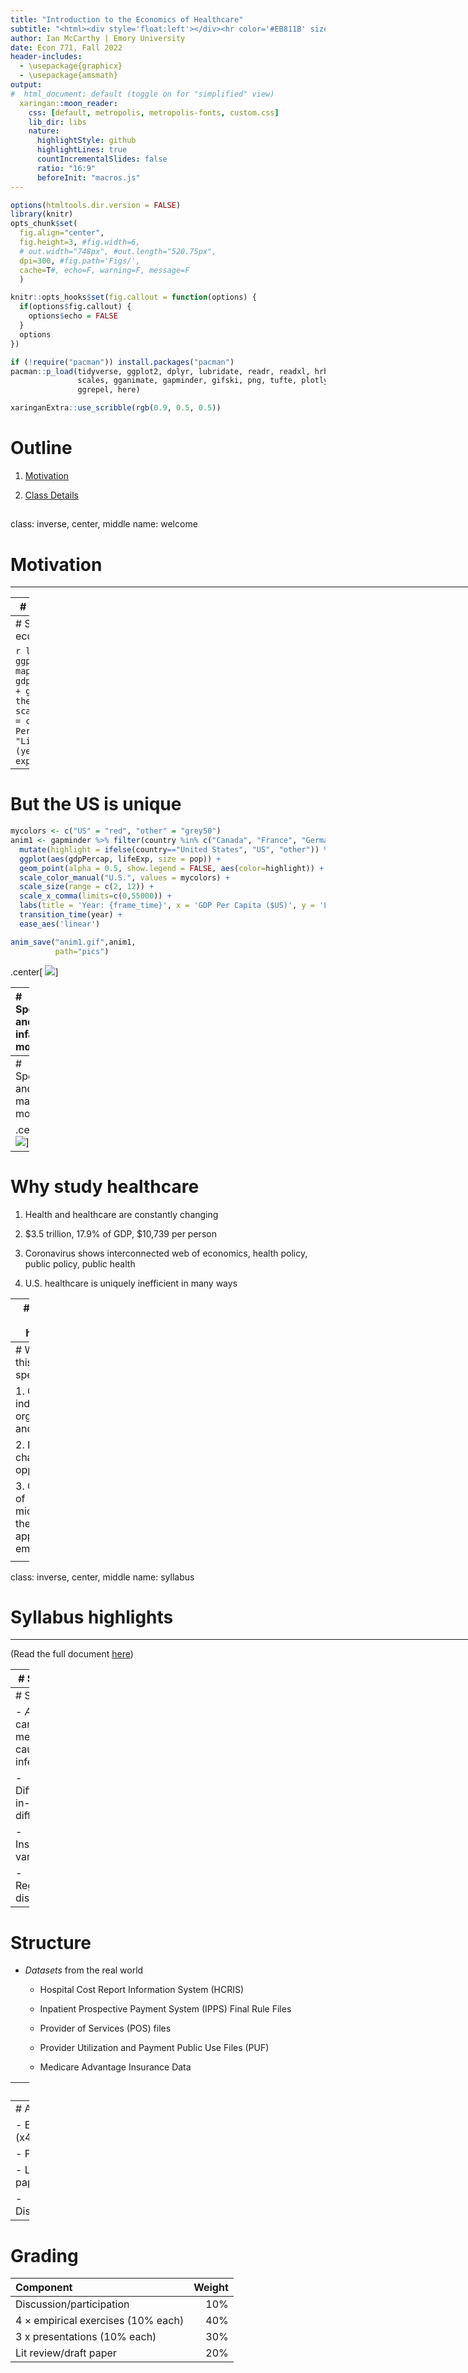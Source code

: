 ```yaml
---
title: "Introduction to the Economics of Healthcare"
subtitle: "<html><div style='float:left'></div><hr color='#EB811B' size=1px width=0px></html>"
author: Ian McCarthy | Emory University
date: Econ 771, Fall 2022
header-includes: 
  - \usepackage{graphicx}
  - \usepackage{amsmath}
output:
#  html_document: default (toggle on for "simplified" view)
  xaringan::moon_reader:
    css: [default, metropolis, metropolis-fonts, custom.css] 
    lib_dir: libs
    nature:
      highlightStyle: github
      highlightLines: true
      countIncrementalSlides: false
      ratio: "16:9"
      beforeInit: "macros.js"
---
```


<!-- Adjust some CSS code for font size and maintain R code font size -->
<style type="text/css">
.remark-slide-content {
    font-size: 30px;
    padding: 1em 2em 1em 2em;    
}
.remark-code, .remark-inline-code { 
    font-size: 20px;
}
</style>


<!-- Set R options for how code chunks are displayed and load packages -->
```r
options(htmltools.dir.version = FALSE)
library(knitr)
opts_chunk$set(
  fig.align="center",  
  fig.height=3, #fig.width=6,
  # out.width="748px", #out.length="520.75px",
  dpi=300, #fig.path='Figs/',
  cache=T#, echo=F, warning=F, message=F
  )

knitr::opts_hooks$set(fig.callout = function(options) {
  if(options$fig.callout) {
    options$echo = FALSE
  }
  options
})

if (!require("pacman")) install.packages("pacman")
pacman::p_load(tidyverse, ggplot2, dplyr, lubridate, readr, readxl, hrbrthemes,
               scales, gganimate, gapminder, gifski, png, tufte, plotly, OECD,
               ggrepel, here)
```

```r
xaringanExtra::use_scribble(rgb(0.9, 0.5, 0.5))
```


# Outline

1. [Motivation](#welcome)

2. [Class Details](#syllabus)



<!-- New Section -->
---
class: inverse, center, middle
name: welcome

# Motivation

<html><div style='float:left'></div><hr color='#EB811B' size=1px width=1055px></html>


---
# Health improvements

```r
library(gapminder)
gapminder %>%
  group_by(year) %>%
  summarize(lifeExp = median(lifeExp),
            gdpMed = median(gdpPercap)) %>%
  ggplot(aes(year,lifeExp)) + geom_line(alpha = 1/3) + theme_bw() +
    labs(x = "Year",
         y = "Life Expectancy (years)",
         title = "Median life expectancy across the world")

```


---
# Some health gains from economic growth

```r
library(gapminder)
ggplot(data = gapminder, mapping = aes(x = gdpPercap, y = lifeExp)) + 
  geom_point(size = 1) + theme_bw() + scale_x_continuous(label = comma) +
  labs(x = "GDP Per Capita ($US)",
       y = "Life Expectancy (years)",
       title = "Life expectancy and GDP")
```

---
# But the US is unique

```r
mycolors <- c("US" = "red", "other" = "grey50")
anim1 <- gapminder %>% filter(country %in% c("Canada", "France", "Germany", "Italy", "Japan", "United Kingdom", "United States")) %>%
  mutate(highlight = ifelse(country=="United States", "US", "other")) %>%
  ggplot(aes(gdpPercap, lifeExp, size = pop)) +
  geom_point(alpha = 0.5, show.legend = FALSE, aes(color=highlight)) +
  scale_color_manual("U.S.", values = mycolors) +
  scale_size(range = c(2, 12)) +
  scale_x_comma(limits=c(0,55000)) + 
  labs(title = 'Year: {frame_time}', x = 'GDP Per Capita ($US)', y = 'Life Expectancy (years)') +
  transition_time(year) +
  ease_aes('linear')

anim_save("anim1.gif",anim1,
          path="pics")
```

.center[
  ![](pics/anim1.gif)
]

---
# Spending and infant mortality

.center[
  ![](pics/anim4.gif)
]


---
# Spending and maternal mortality

.center[
  ![](pics/anim5.gif)
]



---
# Why study healthcare

1. Health and healthcare are constantly changing

2. <span>&#36;</span>3.5 trillion, 17.9% of GDP, <span>&#36;</span>10,739 per person

3. Coronavirus shows interconnected web of economics, health policy, public policy, public health

4. U.S. healthcare is uniquely inefficient in many ways


---
# Economic issues in healthcare

Lots of interesting economic issues in healthcare (not all unique to the U.S.):

1. Extremely heterogeneous products

2. Asymmetric information between patients and physicians

3. Unobservable quality (experience good)

4. Unpredictable need (inability to shop in many cases)

5. Distortion of incentives due to insurance

6. Adverse selection (asymmetric information between patients and insurers)


---
# What about this class specifically?

1. Overlap with industrial organization and healthcare

2. Data challenges and opportunities

3. Good blend of microeconomic theory and applied empirical micro


<!-- New Section -->
---
class: inverse, center, middle
name: syllabus

# Syllabus highlights

<html><div style='float:left'></div><hr color='#EB811B' size=1px width=1055px></html>

(Read the full document [here](https://imccart.github.io/Econ-771/syllabus/syllabus-771.pdf))


---
# Structure

- *Substantive* areas

  - Hospital ownership and production
  
  - Physician agency
  
  - Information disclosure and choice
  
  - Competition and industrial organization


---
# Structure

- *Applying* canonical methods for causal inference
  
  - Difference-in-differences  
  
  - Instrumental variables
  
  - Regression discontinuity
  


---
# Structure

- *Datasets* from the real world

  - Hospital Cost Report Information System (HCRIS)
  
  - Inpatient Prospective Payment System (IPPS) Final Rule Files
  
  - Provider of Services (POS) files
  
  - Provider Utilization and Payment Public Use Files (PUF)
  
  - Medicare Advantage Insurance Data
  
---
# Structure

- Best practices for *workflow*

  - Version control with Git and GitHub
  
  - Extracting and managing raw data
  
  - Replicable and organized workflow
  
  
---
# Assignments

- Empirical exercises (x4)

- Presentation (x3)

- Lit review or draft paper

- Discussion/participation

---
# Grading

| Component                           | Weight |
|:-|-:|
| Discussion/participation            | 10% |
| 4 × empirical exercises (10% each)  | 40% |
| 3 x presentations (10% each)        | 30% |
| Lit review/draft paper              | 20% |

